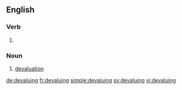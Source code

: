 ==English==

===Verb===
{{head|en}}

# {{present participle of|devalue|lang=en}}

===Noun===
{{en-noun}}

# [[devaluation]]

[[de:devaluing]]
[[fr:devaluing]]
[[simple:devaluing]]
[[sv:devaluing]]
[[vi:devaluing]]